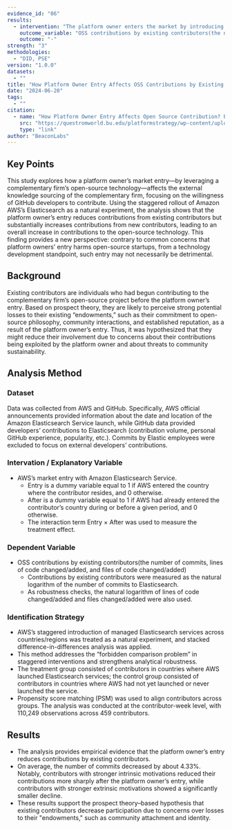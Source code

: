 ```yaml
---
evidence_id: "06"
results:
  - intervention: "The platform owner enters the market by introducing its proprietary product, which is based on the complementary firm’s OSS."
    outcome_variable: "OSS contributions by existing contributors(the number of commits, lines of code changed/added, and files of code changed/added)"
    outcome: "-"
strength: "3"
methodologies:
  - "DID, PSE"
version: "1.0.0"
datasets:
  - ""
title: "How Platform Owner Entry Affects OSS Contributions by Existing Contributors: An Experiment with AWS Elasticsearch"
date: "2024-06-20"
tags:
  - ""
citation:
  - name: "How Platform Owner Entry Affects Open Source Contribution? Evidence from GitHub Developers"
    src: "https://questromworld.bu.edu/platformstrategy/wp-content/uploads/sites/49/2024/06/PlatStrat2024_paper_100.pdf"
    type: "link"
author: "BeaconLabs"
---
```


## Key Points

This study explores how a platform owner’s market entry—by leveraging a complementary firm’s open-source technology—affects the external knowledge sourcing of the complementary firm, focusing on the willingness of GitHub developers to contribute. Using the staggered rollout of Amazon AWS’s Elasticsearch as a natural experiment, the analysis shows that the platform owner’s entry reduces contributions from existing contributors but substantially increases contributions from new contributors, leading to an overall increase in contributions to the open-source technology. This finding provides a new perspective: contrary to common concerns that platform owners’ entry harms open-source startups, from a technology development standpoint, such entry may not necessarily be detrimental.

## Background

Existing contributors are individuals who had begun contributing to the complementary firm’s open-source project before the platform owner’s entry. Based on prospect theory, they are likely to perceive strong potential losses to their existing “endowments,” such as their commitment to open-source philosophy, community interactions, and established reputation, as a result of the platform owner’s entry. Thus, it was hypothesized that they might reduce their involvement due to concerns about their contributions being exploited by the platform owner and about threats to community sustainability.

## Analysis Method

### Dataset

Data was collected from AWS and GitHub. Specifically, AWS official announcements provided information about the date and location of the Amazon Elasticsearch Service launch, while GitHub data provided developers’ contributions to Elasticsearch (contribution volume, personal GitHub experience, popularity, etc.). Commits by Elastic employees were excluded to focus on external developers’ contributions.

### Intervation / Explanatory Variable

- AWS’s market entry with Amazon Elasticsearch Service.
  - Entry is a dummy variable equal to 1 if AWS entered the country where the contributor resides, and 0 otherwise.
  - After is a dummy variable equal to 1 if AWS had already entered the contributor’s country during or before a given period, and 0 otherwise.
  - The interaction term Entry × After was used to measure the treatment effect.

### Dependent Variable

- OSS contributions by existing contributors(the number of commits, lines of code changed/added, and files of code changed/added)
  - Contributions by existing contributors were measured as the natural logarithm of the number of commits to Elasticsearch.
  - As robustness checks, the natural logarithm of lines of code changed/added and files changed/added were also used.

### Identification Strategy

- AWS’s staggered introduction of managed Elasticsearch services across countries/regions was treated as a natural experiment, and stacked difference-in-differences analysis was applied.
- This method addresses the “forbidden comparison problem” in staggered interventions and strengthens analytical robustness.
- The treatment group consisted of contributors in countries where AWS launched Elasticsearch services; the control group consisted of contributors in countries where AWS had not yet launched or never launched the service.
- Propensity score matching (PSM) was used to align contributors across groups. The analysis was conducted at the contributor-week level, with 110,249 observations across 459 contributors.

## Results

- The analysis provides empirical evidence that the platform owner’s entry reduces contributions by existing contributors.
- On average, the number of commits decreased by about 4.33%. Notably, contributors with stronger intrinsic motivations reduced their contributions more sharply after the platform owner’s entry, while contributors with stronger extrinsic motivations showed a significantly smaller decline.
- These results support the prospect theory–based hypothesis that existing contributors decrease participation due to concerns over losses to their "endowments," such as community attachment and identity.
